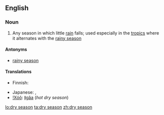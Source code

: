 {{wikipedia}}
==English==

===Noun===
{{en-noun|sg=[[dry]] [[season]]}}

# Any season in which little [[rain]] falls; used especially in the [[tropic]]s where it alternates with the [[rainy season]]

====Antonyms====
*[[rainy season]]

====Translations====
{{trans-top}}
* Finnish: {{t-|fi|kuiva kausi}}
{{trans-mid}}
* Japanese: {{t-|ja|乾季|tr=kanki}}, {{t-|ja|乾期|tr=kanki}}
* [[!Xóõ]]: [[ǁgâa]] (''hot dry season'')
{{trans-bottom}}

[[lo:dry season]]
[[ta:dry season]]
[[zh:dry season]]